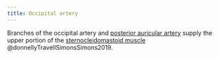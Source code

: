 ```yaml
---
title: Occipital artery
---
```




Branches of the occipital artery and [posterior auricular artery]({{< var ref-posterior-auricular-artery.path >}}) supply the upper portion of the [sternocleidomastoid muscle]({{< var ref-sternocleidomastoid.vascularization >}}) @donnellyTravellSimonsSimons2019.